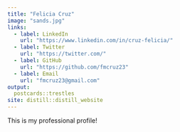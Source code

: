 ```yaml
---
title: "Felicia Cruz"
image: "sands.jpg"
links:
  - label: LinkedIn
    url: "https://www.linkedin.com/in/cruz-felicia/"
  - label: Twitter
    url: "https://twitter.com/"
  - label: GitHub
    url: "https://github.com/fmcruz23"
  - label: Email
    url: "fmcruz23@gmail.com"
output:
  postcards::trestles
site: distill::distill_website
---
```

 
This is my professional profile! 
